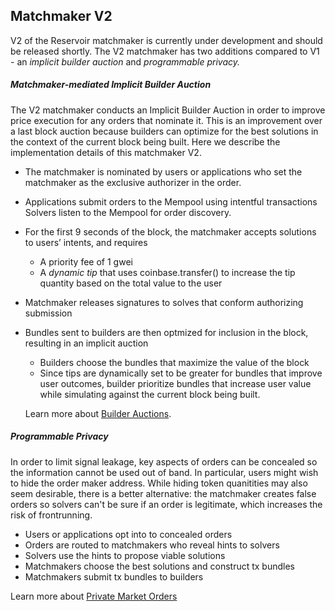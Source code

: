 ## Matchmaker V2

V2 of the Reservoir matchmaker is currently under development and should be released shortly. The V2 matchmaker has two additions compared to V1 - an _implicit builder auction_ and _programmable privacy._

##### Matchmaker-mediated Implicit Builder Auction

The V2 matchmaker conducts an Implicit Builder Auction in order to improve price execution for any orders that nominate it. This is an improvement over a last block auction because builders can optimize for the best solutions in the context of the current block being built. Here we describe the implementation details of this matchmaker V2.

- The matchmaker is nominated by users or applications who set the matchmaker as the exclusive authorizer in the order.
- Applications submit orders to the Mempool using intentful transactions Solvers listen to the Mempool for order discovery.
- For the first 9 seconds of the block, the matchmaker accepts solutions to users’ intents, and requires
  - A priority fee of 1 gwei
  - A _dynamic tip_ that uses coinbase.transfer() to increase the tip quantity based on the total value to the user
- Matchmaker releases signatures to solves that conform authorizing submission
- Bundles sent to builders are then optmized for inclusion in the block, resulting in an implicit auction

  - Builders choose the bundles that maximize the value of the block
  - Since tips are dynamically set to be greater for bundles that improve user outcomes, builder prioritize bundles that increase user value while simulating against the current block being built.

  Learn more about [Builder Auctions](/order-flow-auctions/builder-auctions).

##### Programmable Privacy

In order to limit signal leakage, key aspects of orders can be concealed so the information cannot be used out of band. In particular, users might wish to hide the order maker address. While hiding token quanitities may also seem desirable, there is a better alternative: the matchmaker creates false orders so solvers can't be sure if an order is legitimate, which increases the risk of frontrunning.

- Users or applications opt into to concealed orders
- Orders are routed to matchmakers who reveal hints to solvers
- Solvers use the hints to propose viable solutions
- Matchmakers choose the best solutions and construct tx bundles
- Matchmakers submit tx bundles to builders

Learn more about [Private Market Orders](/privacy)
